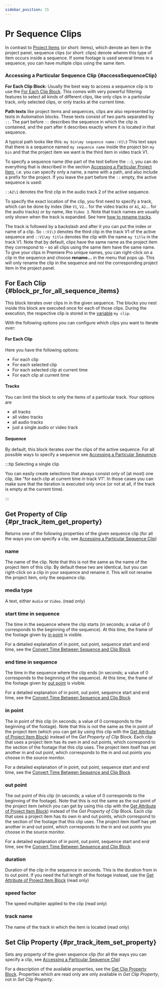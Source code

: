 ```yaml
---
sidebar_position: 15
---
```



# Pr Sequence Clips

In contrast to [Project Items](prProjectItems) (or short: items), which denote an item in the project panel, sequence clips (or short: clips) denote whenm this type of item occurs inside a sequence. If some footage is used several times in a sequence, you can have multiple clips using the same item.

### Accessing a Particular Sequence Clip {#accessSequenceClip}


**For Each Clip Block:** Usually the best way to access a sequence clip is to use the [For Each Clip Block](prSequenceClips.mdx#block_pr_for_all_sequence_items). This comes with very powerful filtering features to select all kinds of different clips, like only clips in a particular track, only selected clips, or only tracks at the current time.

**Path texts** like project items and sequences, clips are also represented by texts in Automation blocks. These texts consist of two parts separated by `::`. The part before `::` describes the sequence in which the clip is contained, and the part after it describes exactly where it is located in that sequence.

A typical path looks like this:
`my bin\my sequence name::V1\3`
This text says that there is a sequence named `my sequence name` inside the project bin `my bin` and that the project item we want is the third item in video track V1. 

To specify a sequence name (the part of the text before the `::`), you can do everything that is described in the section 
[Accessing a Particular Project Item](prProjectItems.mdx#accessProjectItem), i.e. you can specify only a name, a name with a path, and also include a prefix for the project. If you leave the part before the `::` empty, the active sequence is used:

`::A2\1` denotes the first clip in the audio track 2 of the active sequence.

To specify the exact location of the clip, you first need to specify a track, which can be done by index (like `V1`, `V2`... for the video tracks or `A1`, `A2`... for the audio tracks) or by name, like `Video 3`. Note that track names are usually only shown when the track is expanded. See here [how to rename tracks](https://community.adobe.com/t5/premiere-pro/how-to-rename-video-track/m-p/10910015). 

The track is followed by a backslash and after it you can put the index or name of a clip. So `::V1\3` denotes the third clip in the track V1 of the active sequence and `::V1\my title` denotes the clip with the name `my title` in the track V1. Note that by default, clips have the same name as the project item they correspond to - so all clips using the same item have the same name. To give your clips in Premiere Pro unique names, you can right-click on a clip in the sequence and choose **rename...** in the menu that pops up. This will only rename the clip in the sequence and not the corresponding project item in the project panel.

## For Each Clip {#block_pr_for_all_sequence_items}

<RetinaImg src="/img/blockScreenshots/PrSequenceClips/block_pr_for_all_sequence_items.png" alt="Block block_pr_for_all_sequence_items"/>


This block iterates over clips in in the given sequence. The blocks you nest inside this block are executed once for each of those clips. During the execution, the respective clip is stored in the [variable](variables.mdx) `my clip`. 

With the following options you can configure which clips you want to iterate over:

#### For Each Clip

Here you have the following options:
- For each clip
- For each selected clip
- For each selected clip at current time
- For each clip at current time

#### Tracks

You can limit the block to only the items of a particular track. Your options are
- all tracks
- all video tracks
- all audio tracks
- just a single audio or video track

#### Sequence

By default, this block iterates over the clips of the active sequence. For all possible ways to specify a sequence see [Accessing a Particular Sequence](prSequence.mdx#accessSequence).


:::tip Selecting a single clip

You can easily create selections that always consist only of (at most) one clip, like "for each clip at current time in track V1".
In those cases you can make sure that the iteration is executed only once (or not at all, if the track is empty at the current time). 

:::


## Get Property of Clip {#pr_track_item_get_property}

<RetinaImg src="/img/blockScreenshots/PrSequenceClips/pr_track_item_get_property.png" alt="Block pr_track_item_get_property"/>


Returns one of the following properties of the given sequence clip (for all the ways you can specify a clip, see [Accessing a Particular Sequence Clip](prSequenceClips.mdx#accessSequenceClip))

### name

The name of the clip. Note that this is not the same as the name of the project item of this clip. By default these two are identical, but you can right-click on a clip in your sequence and rename it. This will not rename the project item, only the sequence clip.

### media type

A text, either `Audio` or `Video`. (read only)

### start time in sequence

The time in the sequence where the clip starts (in seconds; a value of 0 corresponds to the beginning of the sequence). At this time, the frame of the footage given by [in point](prSequenceClips.mdx#in-point) is visible. 

For a detailed explanation of in point, out point, sequence start and end time, see the [Convert Time Between Sequence and Clip Block](prTime.mdx#pr_clip_time_to_sequence_time)

### end time in sequence

The time in the sequence where the clip ends (in seconds; a value of 0 corresponds to the beginning of the sequence). At this time, the frame of the footage given by [out point](prSequenceClips.mdx#out-point) is visible.

For a detailed explanation of in point, out point, sequence start and end time, see the [Convert Time Between Sequence and Clip Block](prTime.mdx#pr_clip_time_to_sequence_time)

### in point

The in point of this clip (in seconds; a value of 0 corresponds to the beginning of the footage). Note that this is not the same as the in point of the project item (which you can get by using this clip with the [Get Attribute of Project Item Block](prProjectItems.mdx#pr_item_get_property)) instead of the *Get Property of Clip* Block. Each clip that uses a project item has its own in and out points, which correspond to the section of the footage that this clip uses. The project item itself has yet another in and out point, which corresponds to the in and out points you choose in the source monitor.

For a detailed explanation of in point, out point, sequence start and end time, see the [Convert Time Between Sequence and Clip Block](prTime.mdx#pr_clip_time_to_sequence_time)

### out point

The out point of this clip (in seconds; a value of 0 corresponds to the beginning of the footage). Note that this is not the same as the out point of the project item (which you can get by using this clip with the [Get Attribute of Project Item Block](prProjectItems.mdx#pr_item_get_property)) instead of the *Get Property of Clip* Block. Each clip that uses a project item has its own in and out points, which correspond to the section of the footage that this clip uses. The project item itself has yet another in and out point, which corresponds to the in and out points you choose in the source monitor.

For a detailed explanation of in point, out point, sequence start and end time, see the [Convert Time Between Sequence and Clip Block](prTime.mdx#pr_clip_time_to_sequence_time)

### duration

Duration of the clip in the sequence in seconds. This is the duration from in to out point. If you need the full length of the footage instead, use the [Get Attribute of Project Item Block](prProjectItems.mdx#pr_item_get_property) (read only)

### speed factor

The speed multiplier applied to the clip (read only)

### track name

The name of the track in which the item is located (read only)

## Set Clip Property {#pr_track_item_set_property}

<RetinaImg src="/img/blockScreenshots/PrSequenceClips/pr_track_item_set_property.png" alt="Block pr_track_item_set_property"/>


Sets any property of the given sequence clip (for all the ways you can specify a clip, see [Accessing a Particular Sequence Clip](prSequenceClips.mdx#accessSequenceClip))

For a description of the available properties, see the [Get Clip Property Block](prSequenceClips.mdx#pr_track_item_get_property). Properties which are read only are only available in *Get Clip Property*, not in *Set Clip Property*. 